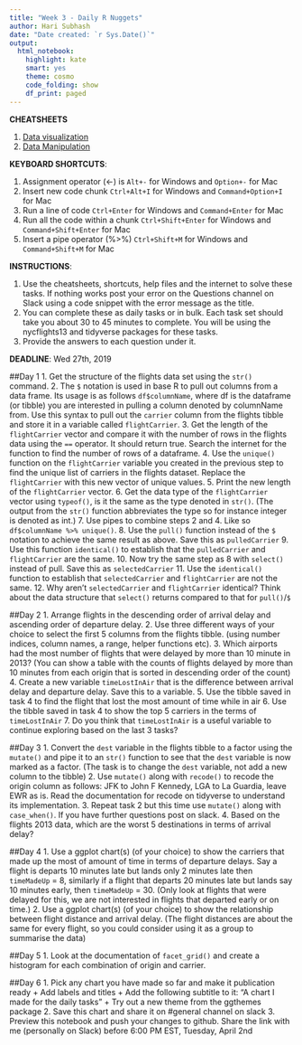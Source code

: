 ```yaml
---
title: "Week 3 - Daily R Nuggets"
author: Hari Subhash
date: "Date created: `r Sys.Date()`"
output:
  html_notebook:
    highlight: kate
    smart: yes
    theme: cosmo
    code_folding: show
    df_print: paged
---
```

**CHEATSHEETS**

1. [Data visualization](https://github.com/rstudio/cheatsheets/blob/master/data-visualization-2.1.pdf)
2. [Data Manipulation](https://github.com/rstudio/cheatsheets/blob/master/data-transformation.pdf)

**KEYBOARD SHORTCUTS**:

1. Assignment operator (<-) is `Alt+-` for Windows and `Option+-` for Mac
2. Insert new code chunk `Ctrl+Alt+I` for Windows and `Command+Option+I` for Mac
3. Run a line of code `Ctrl+Enter` for Windows and `Command+Enter` for Mac
4. Run all the code within a chunk `Ctrl+Shift+Enter` for Windows and `Command+Shift+Enter` for Mac
5. Insert a pipe operator (%>%) `Ctrl+Shift+M` for Windows and `Command+Shift+M` for Mac

**INSTRUCTIONS**: 

1. Use the cheatsheets, shortcuts, help files and the internet to solve these tasks. If nothing works post your error on the Questions channel on Slack using a code snippet with the error message as the title.
2. You can complete these as daily tasks or in bulk. Each task set should take you about 30 to 45 minutes to complete. You will be using the nycflights13 and tidyverse packages for these tasks.
3. Provide the answers to each question under it. 

**DEADLINE**: Wed 27th, 2019

##Day 1
1. Get the structure of the flights data set using the `str()` command.
2. The `$` notation is used in base R to pull out columns from a data frame. Its usage is as follows `df$columnName`, where df is the dataframe (or tibble) you are interested in pulling a column denoted by columnName from. Use this syntax to pull out the `carrier` column from the flights tibble and store it in a variable called `flightCarrier`.
3. Get the length of the `flightCarrier` vector and compare it with the number of rows in the flights data using the `==` operator. It should return true. Search the internet for the function to find the number of rows of a dataframe.
4. Use the `unique()` function on the `flightCarrier` variable you created in the previous step to find the unique list of carriers in the flights dataset. Replace the `flightCarrier` with this new vector of unique values.
5. Print the new length of the `flightCarrier` vector.
6. Get the data type of the `flightCarrier` vector using `typeof()`, is it the same as the type denoted in `str()`. (The output from the `str()` function abbreviates the type so for instance integer is denoted as int.)
7. Use pipes to combine steps 2 and 4. Like so `df$columnName %>% unique()`.
8. Use the `pull()` function instead of the `$` notation to achieve the same result as above. Save this as `pulledCarrier`
9. Use this function `identical()` to establish that the `pulledCarrier` and `flightCarrier` are the same.
10. Now try the same step as 8 with `select()` instead of pull. Save this as `selectedCarrier`
11. Use the `identical()` function to establish that `selectedCarrier` and `flightCarrier` are not the same. 
12. Why aren't `selectedCarrier` and `flightCarrier` identical? Think about the data structure that `select()` returns compared to that for `pull()`/`$`

##Day 2
1. Arrange flights in the descending order of arrival delay and ascending order of departure delay.
2. Use three different ways of your choice to select the first 5 columns from the flights tibble. (using number indices, column names, a range, helper functions etc).
3. Which airports had the most number of flights that were delayed by more than 10 minute in 2013? (You can show a table with the counts of flights delayed by more than 10 minutes from each origin that is sorted in descending order of the count)
4. Create a new variable `timeLostInAir` that is the difference between arrival delay and departure delay. Save this to a variable.
5. Use the tibble saved in task 4 to find the flight that lost the most amount of time while in air
6. Use the tibble saved in task 4 to show the top 5 carriers in the terms of `timeLostInAir`
7. Do you think that `timeLostInAir` is a useful variable to continue exploring based on the last 3 tasks?

##Day 3
1. Convert the `dest` variable in the flights tibble to a factor using the `mutate()` and pipe it to an `str()` function to see that the `dest` variable is now marked as a factor. (The task is to change the `dest` variable, not add a new column to the tibble)
2. Use `mutate()` along with `recode()` to recode the origin column as follows: JFK to John F Kennedy, LGA to La Guardia, leave EWR as is. Read the documentation for recode on tidyverse to understand its implementation. 
3. Repeat task 2 but this time use `mutate()` along with `case_when()`. If you have further questions post on slack.
4. Based on the flights 2013 data, which are the worst 5 destinations in terms of arrival delay?

##Day 4
1. Use a ggplot chart(s) (of your choice) to show the carriers that made up the most of amount of time in terms of departure delays. Say a flight is departs 10 minutes late but lands only 2 minutes late then `timeMadeUp`  = 8, similarly if a flight that departs 20 minutes late but lands say 10 minutes early, then `timeMadeUp` = 30. (Only look at flights that were delayed for this, we are not interested in flights that departed early or on time.)
2. Use a ggplot chart(s) (of your choice) to show the relationship between flight distance and arrival delay. (The flight distances are about the same for every flight, so you could consider using it as a group to summarise the data)

##Day 5
1. Look at the documentation of `facet_grid()` and create a histogram for each combination of origin and carrier.

##Day 6
1. Pick any chart you have made so far and make it publication ready
    + Add labels and titles
    + Add the following subtitle to it: "A chart I made for the daily tasks"
    + Try out a new theme from the ggthemes package
2. Save this chart and share it on #general channel on slack
3. Preview this notebook and push your changes to github. Share the link with me (personally on Slack) before 6:00 PM EST, Tuesday, April 2nd


